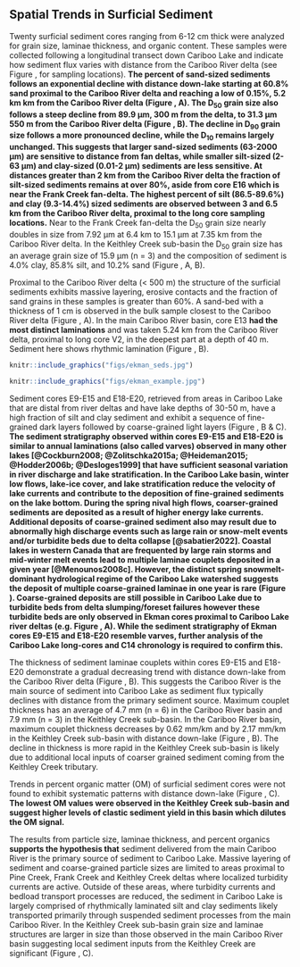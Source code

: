 ## Spatial Trends in Surficial Sediment {#spatial}

Twenty surficial sediment cores ranging from 6-12 cm thick were analyzed for grain size, laminae thickness, and organic content. These samples were collected following a longitudinal transect down Cariboo Lake and indicate how sediment flux varies with distance from the Cariboo River delta (see Figure \ref{fig:map-lake}, for sampling locations). **The percent of sand-sized sediments follows an exponential decline with distance down-lake starting at 60.8% sand proximal to the Cariboo River delta and reaching a low of 0.15%, 5.2 km km from the Cariboo River delta (Figure \ref{fig:ekmanSeds}, A). The D~50~ grain size also follows a steep decline from 89.9 µm, 300 m from the delta, to 31.3 µm 550 m from the Cariboo River delta (Figure \ref{fig:ekmanSeds}, B). The decline in D~90~ grain size follows a more pronounced decline, while the D~10~ remains largely unchanged. This suggests that larger sand-sized sediments (63-2000 µm) are sensitive to distance from fan deltas, while smaller silt-sized (2-63 µm) and clay-sized (0.01-2 µm) sediments are less sensitive. At distances greater than 2 km from the Cariboo River delta the fraction of silt-sized sediments remains at over 80%, aside from core E16 which is near the Frank Creek fan-delta. The highest percent of silt (86.5-89.6%) and clay (9.3-14.4%) sized sediments are observed between 3 and 6.5 km from the Cariboo River delta, proximal to the long core sampling locations.** Near to the Frank Creek fan-delta the D~50~ grain size nearly doubles in size from 7.92 µm at 6.4 km to 15.1 µm at 7.35 km from the Cariboo River delta. In the Keithley Creek sub-basin the D~50~ grain size has an average grain size of 15.9 µm (n = 3) and the composition of sediment is 4.0% clay, 85.8% silt, and 10.2% sand (Figure \ref{fig:ekmanSeds}, A, B). 

Proximal to the Cariboo River delta (< 500 m) the structure of the surficial sediments exhibits massive layering, erosive contacts and the fraction of sand grains in these samples is greater than 60%. A sand-bed with a thickness of 1 cm is observed in the bulk sample closest to the Cariboo River delta (Figure \ref{fig:ekmanImgs}, A). In the main Cariboo River basin, core E13 **had the most distinct laminations** and was taken 5.24 km from the Cariboo River delta, proximal to long core V2, in the deepest part at a depth of 40 m. Sediment here shows rhythmic lamination (Figure \ref{fig:ekmanImgs}, B).

```r
knitr::include_graphics("figs/ekman_seds.jpg")
```

```r
knitr::include_graphics("figs/ekman_example.jpg")
```

Sediment cores E9-E15 and E18-E20, retrieved from areas in Cariboo Lake that are distal from river deltas and have lake depths of 30-50 m, have a high fraction of silt and clay sediment and exhibit a sequence of fine-grained dark layers followed by coarse-grained light layers (Figure \ref{fig:ekmanImgs}, B & C). **The sediment stratigraphy observed within cores E9-E15 and E18-E20 is similar to annual laminations (also called varves) observed in many other lakes [@Cockburn2008; @Zolitschka2015a; @Heideman2015; @Hodder2006b; @Desloges1999] that have sufficient seasonal variation in river discharge and lake stratification. In the Cariboo Lake basin, winter low flows, lake-ice cover, and lake stratification reduce the velocity of lake currents and contribute to the deposition of fine-grained sediments on the lake bottom. During the spring nival high flows, coarser-grained sediments are deposited as a result of higher energy lake currents. Additional deposits of coarse-grained sediment also may result due to abnormally high discharge events such as large rain or snow-melt events and/or turbidite beds due to delta collapse [@sabatier2022]. Coastal lakes in western Canada that are frequented by large rain storms and mid-winter melt events lead to multiple laminae couplets deposited in a given year [@Menounos2008c]. However, the distinct spring snowmelt-dominant hydrological regime of the Cariboo Lake watershed suggests the deposit of multiple coarse-grained laminae in one year is rare (Figure \ref{fig:cl-hydro}). Coarse-grained deposits are still possible in Cariboo Lake due to turbidite beds from delta slumping/foreset failures however these turbidite beds are only observed in Ekman cores proximal to Cariboo Lake river deltas (e.g. Figure \ref{fig:ekmanImgs}, A). While the sediment stratigraphy of Ekman cores E9-E15 and E18-E20 resemble varves, further analysis of the Cariboo Lake long-cores and C14 chronology is required to confirm this.**

The thickness of sediment laminae couplets within cores E9-E15 and E18-E20 demonstrate a gradual decreasing trend with distance down-lake from the Cariboo River delta (Figure \ref{fig:ekmanSeds}, B). This suggests the Cariboo River is the main source of sediment into Cariboo Lake as sediment flux typically declines with distance from the primary sediment source. Maximum couplet thickness has an average of 4.7 mm (n = 6) in the Cariboo River basin and 7.9 mm (n = 3) in the Keithley Creek sub-basin. In the Cariboo River basin, maximum couplet thickness decreases by 0.62 mm/km and by 2.17 mm/km in the Keithley Creek sub-basin with distance down-lake (Figure \ref{fig:ekmanSeds}, B). The decline in thickness is more rapid in the Keithley Creek sub-basin is likely due to additional local inputs of coarser grained sediment coming from the Keithley Creek tributary. 

Trends in percent organic matter (OM) of surficial sediment cores were not found to exhibit systematic patterns with distance down-lake (Figure \ref{fig:ekmanSeds}, C). **The lowest OM values were observed in the Keithley Creek sub-basin and suggest higher levels of clastic sediment yield in this basin which dilutes the OM signal.** 

The results from particle size, laminae thickness, and percent organics **supports the hypothesis that** sediment delivered from the main Cariboo River is the primary source of sediment to Cariboo Lake. Massive layering of sediment and coarse-grained particle sizes are limited to areas proximal to Pine Creek, Frank Creek and Keithley Creek deltas where localized turbidity currents are active. Outside of these areas, where turbidity currents and bedload transport processes are reduced, the sediment in Cariboo Lake is largely comprised of rhythmically laminated silt and clay sediments likely transported primarily through suspended sediment processes from the main Cariboo River. In the Keithley Creek sub-basin grain size and laminae structures are larger in size than those observed in the main Cariboo River basin suggesting local sediment inputs from the Keithley Creek are significant (Figure \ref{fig:ekmanImgs}, C). 